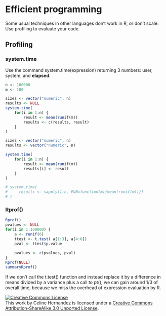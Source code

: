Efficient programming
================================================================================



Some usual techniques in other languages don't work in R, or don't scale.
Use profiling to evaluate your code.

Profiling
--------------------------------------------------------------------------------

### system.time

Use the command system.time(expression) returning 3 numbers: user, system, and **elapsed**.

```r
n <- 100000
m <- 100

sizes <- vector("numeric", n)
results <- NULL
system.time(
    for(i in 1:n) {
        result <- mean(runif(m))
        results <- c(results, result)
    }
)

sizes <- vector("numeric", n)
results <- vector("numeric", n)

system.time(
    for(i in 1:n) {
        result <- mean(runif(m))
        results[i] <- result
    }
)

# system.time(
#     results <- sapply(1:n, FUN=function(m){mean(runif(m))})
# )

```

### Rprof()

```r
Rprof()
pvalues <- NULL
for(i in 1:100000) {
    a <- runif(6)
    ttest <- t.test( a[1:3], a[4:6])
    pval <- ttest$p.value
    
    pvalues <- c(pvalues, pval)
}
Rprof(NULL)
summaryRprof()
```
If we don't call the t.test() function and instead replace it by a difference in means divided by a variance plus a call to pt(), we can gain around 1/3 of overall time, because we miss the overhead of expression evaluation by R.


<a rel="license" href="http://creativecommons.org/licenses/by-sa/3.0/deed.en_US"><img alt="Creative Commons License" style="border-width:0" src="http://i.creativecommons.org/l/by-sa/3.0/80x15.png" /></a><br />This work by <span xmlns:cc="http://creativecommons.org/ns#" property="cc:attributionName">Celine Hernandez</span> is licensed under a <a rel="license" href="http://creativecommons.org/licenses/by-sa/3.0/deed.en_US">Creative Commons Attribution-ShareAlike 3.0 Unported License</a>.